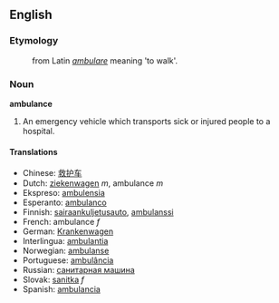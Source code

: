 == English ==

=== Etymology ===
:from Latin ''[[ambulare]]'' meaning 'to walk'.

=== Noun ===
'''ambulance'''

# An emergency vehicle which transports sick or injured people to a hospital.

==== Translations ====
*Chinese: [[救护车]]
*Dutch: [[ziekenwagen]] ''m'', ambulance ''m''
*Ekspreso: [[ambulensia]]
*Esperanto: [[ambulanco]]
*Finnish: [[sairaankuljetusauto]], [[ambulanssi]]
*French: ambulance ''f''
*German: [[Krankenwagen]]
*Interlingua: [[ambulantia]]
*Norwegian: [[ambulanse]]
*Portuguese: [[ambulância]]
*Russian: [[санитарная машина]]
*Slovak: [[sanitka]] ''f''
*Spanish: [[ambulancia]]